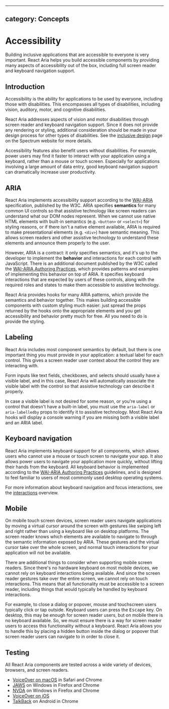 <!-- Copyright 2020 Adobe. All rights reserved.
This file is licensed to you under the Apache License, Version 2.0 (the "License");
you may not use this file except in compliance with the License. You may obtain a copy
of the License at http://www.apache.org/licenses/LICENSE-2.0
Unless required by applicable law or agreed to in writing, software distributed under
the License is distributed on an "AS IS" BASIS, WITHOUT WARRANTIES OR REPRESENTATIONS
OF ANY KIND, either express or implied. See the License for the specific language
governing permissions and limitations under the License. -->


---
category: Concepts
---

# Accessibility

Building inclusive applications that are accessible to everyone is very important.
React Aria helps you build accessible components by providing many aspects of
accessibility out of the box, including full screen reader and keyboard navigation support.

## Introduction

Accessibility is the ability for applications to be used by everyone, including those with disabilities.
This encompasses all types of disabilities, including vision, auditory, motor, and cognitive disabilities.

React Aria addresses aspects of vision and motor disabilities through screen reader and keyboard navigation
support. Since it does not provide any rendering or styling, additional consideration should be made
in your design process for other types of disabilities. See the [inclusive design](https://spectrum.adobe.com/page/inclusive-design/)
page on the Spectrum website for more details.

Accessibility features also benefit users without disabilities. For example, power users may find it faster
to interact with your application using a keyboard, rather than a mouse or touch screen. Especially for
applications involving a large amount of data entry, good keyboard navigation support can dramatically increase
user productivity.

## ARIA

React Aria implements accessibility support according to the [WAI-ARIA](https://www.w3.org/TR/wai-aria-1.2/)
specification, published by the W3C. ARIA specifies **semantics** for many common UI controls so that assistive
technology like screen readers can understand what our DOM nodes represent. When we cannot use native HTML elements
with built-in semantics (e.g. `<button>` or `<select>`) for styling reasons, or if there isn't a native element available,
ARIA is required to make presentational elements (e.g. `<div>`) have semantic meaning. This allows screen readers and
other assistive technology to understand these elements and announce them properly to the user.

However, ARIA is a contract: it only specifies semantics, and it's up to the developer to implement the
**behavior** and interactions for each control with JavaScript. There is an additional document published by the W3C
called the [WAI-ARIA Authoring Practices](https://www.w3.org/TR/wai-aria-practices-1.2/), which provides patterns
and examples of implementing this behavior on top of ARIA. It specifies keyboard interactions that are expected
by users of these controls, along with the required roles and states to make them accessible to assistive technology.

React Aria provides hooks for many ARIA patterns, which provide the semantics and behavior together. This makes building
accessible components with custom styling much easier: just spread the props returned by the hooks onto the appropriate
elements and you get accessibility and behavior pretty much for free. All you need to do is provide the styling.

## Labeling

React Aria includes most component semantics by default, but there is one important thing you must provide in your application:
a textual label for each control. This gives a screen reader user context about the control they are interacting with.

Form inputs like text fields, checkboxes, and selects should usually have a visible label, and in this case, React Aria
will automatically associate the visible label with the control so that assistive technology can describe it properly.

In case a visible label is not desired for some reason, or you're using a control that doesn't have a built-in label,
you must use the `aria-label` or `aria-labelledby` props to identify it to assistive technology. Most React Aria
hooks will display a console warning if you are missing both a visible label and an ARIA label.

## Keyboard navigation

React Aria implements keyboard support for all components, which allows users who cannot use a mouse or touch screen
to navigate your app. It also allows power users to navigate your application more quickly, without lifting their hands
from the keyboard. All keyboard behavior is implemented according to the [WAI-ARIA Authoring Practices](https://www.w3.org/TR/wai-aria-practices-1.2/) guidelines,
and is designed to feel familiar to users of most commonly used desktop operating systems.

For more information about keyboard navigation and focus interactions, see the [interactions](interactions.html) overview.

## Mobile

On mobile touch screen devices, screen reader users navigate applications by moving a virtual cursor around the screen with
gestures like swiping left and right rather than using a keyboard like on desktop platforms. The screen reader knows which
elements are available to navigate to through the semantic information exposed by ARIA. These gestures and the virtual cursor
take over the whole screen, and normal touch interactions for your application will not be available.

There are additional things to consider when supporting mobile screen readers. Since there's no hardware keyboard
on most mobile devices, we cannot rely on keyboard interactions being available. And since the screen reader gestures
take over the entire screen, we cannot rely on touch interactions. This means that all functionality must be accessible
to a screen reader, including things that would typically be handled by keyboard interactions.

For example, to close a dialog or popover, mouse and touchscreen users typically click or tap outside. Keyboard users
can press the <kbd>Escape</kbd> key. On desktop, this may be enough for screen reader users, but on mobile there is no
keyboard available. So, we must ensure there is a way for screen reader users to access this functionality without a keyboard.
React Aria allows you to handle this by placing a hidden button inside the dialog or popover that screen reader users can
navigate to in order to close it.

## Testing

All React Aria components are tested across a wide variety of devices, browsers, and screen readers.

* [VoiceOver on macOS](https://www.apple.com/accessibility/mac/vision/) in Safari and Chrome
* [JAWS](https://www.freedomscientific.com/products/software/jaws/) on Windows in Firefox and Chrome
* [NVDA](https://www.nvaccess.org) on Windows in Firefox and Chrome
* [VoiceOver on iOS](https://www.apple.com/accessibility/iphone/vision/)
* [TalkBack](https://www.android.com/accessibility/) on Android in Chrome
